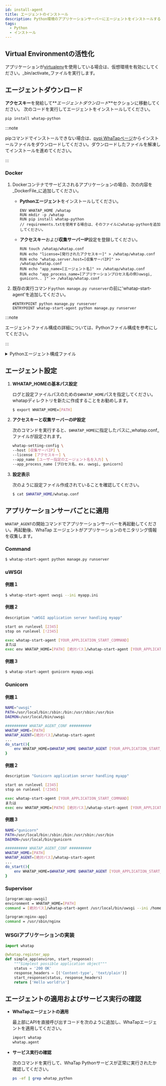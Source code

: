 ```yaml
---
id: install-agent
title: エージェントのインストール
description: Python環境のアプリケーションサーバーにエージェントをインストールする方法を提供します。
tags:
  - Python
  - インストール
---
```




<Agentsignupguide />   

<Youtube ko="MWDFeegF6mQ" en="MWDFeegF6mQ" ja="MWDFeegF6mQ" />


<Createprojectv2 />


<Accesskeyv2 /> 

## Virtual Environmentの活性化

アプリケーションが[virtualenv](https://docs.python.org/ko/3.7/library/venv.html)を使用している場合は、仮想環境を有効にしてください。_bin/activate_ファイルを実行します。

## エージェントダウンロード

**アクセスキー**を発給して**_エージェントダウンロード_**セクションに移動してください。 次のコードを実行してエージェントをインストールしてください。

```bash
pip install whatap-python
```

:::note

pipコマンドでインストールできない場合は、[pypi WhaTapページ](https://pypi.org/project/whatap-python/#files)からインストールファイルをダウンロードしてください。ダウンロードしたファイルを解凍してインストールを進めてください。

:::

### Docker

1. Dockerコンテナでサービスされるアプリケーションの場合、次の内容を_DockerFile_に追加してください。

   - **Pythonエージェント**をインストールしてください。

     ```docker title='Dockerfile' {3}
     ENV WHATAP_HOME /whatap
     RUN mkdir -p /whatap
     RUN pip install whatap-python
     // requirements.txtを使用する場合は、そのファイルにwhatap-pythonを追加してください。
     ```

   - **アクセスキー**および**収集サーバーIP**設定を登録してください。

     ```docker title='Dockerfile'
     RUN touch /whatap/whatap.conf
     RUN echo "license=[発行されたアクセスキー]" > /whatap/whatap.conf
     RUN echo "whatap.server.host=[収集サーバIP]" >> /whatap/whatap.conf
     RUN echo "app_name=[エージェント名]" >> /whatap/whatap.conf
     RUN echo "app_process_name=[アプリケーションプロセス名の例)uwsgi, gunicorn.. ]" >> /whatap/whatap.conf
     ```

2. 既存の実行コマンド`python manage.py runserver`の前に'whatap-start-agent'を追加してください。

   ```docker title='Dockerfile'
   #ENTRYPOINT python manage.py runserver
   ENTRYPOINT whatap-start-agent python manage.py runserver
   ```

:::note

エージェントファイル構成の詳細については、Pythonファイル構成を参考にしてください。

:::

<details>
<summary>Pythonエージェント構成ファイル</summary>
Pythonエージェントファイルは、アプリケーションモニタリングに必要な情報を抽出し、タブ収集サーバーに伝達するトレーサーと、トレーサーがデータを送信できるよう支援する要素で構成されています。

- _whatap.conf_

  エージェント設定の基本的な必須ファイルです。エージェントに関連するオプションはすべて_whatap.conf_ファイルで設定できます。

- _paramkey.txt_

  追跡したトランザクションのトレース情報として収集したHTTPとSQLデータのパラメータ情報を確認するために使用します。 

  セキュリティキーをファイルに保存した後、実際に収集されたデータをブラウザで確認したい場合は、ファイルに保存されたセキュリティキーを入力して表示できます。 

  ファイルの内容を直接変更することで、セキュリティ キーの修正が可能です。関連オプションは次のとおりです。 

  - **profile_http_parameter_enabled** <span class='type'>Boolean</span>

    デフォルト値`false`

  - **profile_sql_param_enabled** <span class='type'>Boolean</span>

    デフォルト値`false`

</details>

## エージェント設定

1. **WHATAP_HOMEの基本パス設定**

   ログと設定ファイルパスのための`$WHATAP_HOME`パスを指定してください。whatapディレクトリを新たに作成することをお勧めします。

   ```bash
   $ export WHATAP_HOME=[PATH]
   ```

2. **アクセスキーと収集サーバーのIP設定**

   次のコマンドを実行すると、`$WHATAP_HOME`に指定したパスに_whatap.conf_ファイルが設定されます。

   ```bash
   whatap-setting-config \
   --host [収集サーバIP] \
   --license [アクセスキー] \
   --app_name [ユーザー指定のエージェント名を入力] \
   --app_process_name [プロセス名、ex. uwsgi, gunicorn]
   ```

3. **設定表示**

   次のように設定ファイル作成されていることを確認してください。

   ```bash
   $ cat $WHATAP_HOME/whatap.conf
   ```

## アプリケーションサーバごとに適用

`WHATAP_AGENT`の開始コマンドでアプリケーションサーバーを再起動してください。再起動後、WhaTap エージェントがアプリケーションのモニタリング情報を収集します。

### Command

```bash title=SH
$ whatap-start-agent python manage.py runserver
```

### uWSGI

#### 例題１

```bash title=SH
$ whatap-start-agent uwsgi --ini myapp.ini
```

#### 例題２

```bash title=VI
description "uWSGI application server handling myapp"

start on runlevel [2345]
stop on runlevel [!2345]

exec whatap-start-agent [YOUR_APPLICATION_START_COMMAND]
または
exec env WHATAP_HOME=[PATH] [絶対パス]/whatap-start-agent [YOUR_APPLICATION_START_COMMAND]
```

#### 例題３

```bash title=SH
$ whatap-start-agent gunicorn myapp.wsgi
```

### Gunicorn

#### 例題１

```bash title=SH
NAME="uwsgi"
PATH=/usr/local/bin:/sbin:/bin:/usr/sbin:/usr/bin
DAEMON=/usr/local/bin/uwsgi

########## WHATAP_AGENT_CONF ##########
WHATAP_HOME=[PATH]
WHATAP_AGENT=[絶対パス]/whatap-start-agent
...
do_start(){
    env WHATAP_HOME=$WHATAP_HOME $WHATAP_AGENT [YOUR_APPLICATION_START_COMMAND]
}
```

#### 例題２

```bash title=SH
description "Gunicorn application server handling myapp"

start on runlevel [2345]
stop on runlevel [!2345]

exec whatap-start-agent [YOUR_APPLICATION_START_COMMAND]
または
exec env WHATAP_HOME=[PATH] [絶対パス]/whatap-start-agent [YOUR_APPLICATION_START_COMMAND]
```

#### 例題３

```bash title=SH
NAME="gunicorn"
PATH=/usr/local/bin:/sbin:/bin:/usr/sbin:/usr/bin
DAEMON=/usr/local/bin/gunicorn

########## WHATAP_AGENT_CONF ##########
WHATAP_HOME=[PATH]
WHATAP_AGENT=[絶対パス]/whatap-start-agent
...
do_start(){
    env WHATAP_HOME=$WHATAP_HOME $WHATAP_AGENT [YOUR_APPLICATION_START_COMMAND]
}
```

### Supervisor

```bash title=SH
[program:app-uwsgi]
environment = WHATAP_HOME=[PATH]
command = [絶対パス]/whatap-start-agent /usr/local/bin/uwsgi --ini /home/blog/backend/config/uwsgi.ini

[program:nginx-app]
command = /usr/sbin/nginx
```

### WSGIアプリケーションの実装

```python title=PYTHON
import whatap

@whatap.register_app
def simple_app(environ, start_response):
    """Simplest possible application object"""
    status = '200 OK'
    response_headers = [('Content-type', 'text/plain')]
    start_response(status, response_headers)
    return ['Hello world!\n']
```

## エージェントの適用およびサービス実行の確認

- **WhaTapエージェントの適用**

  最上部にAPIを直接呼び出すコードを次のように追加し、WhaTapエージェントを適用してください。

  ```bash
  import whatap
  whatap.agent
  ```

- **サービス実行の確認**

  次のコマンドを実行して、WhaTap Pythonサービスが正常に実行されたか確認してください。

  ```bash
  ps -ef | grep whatap_python
  ```
